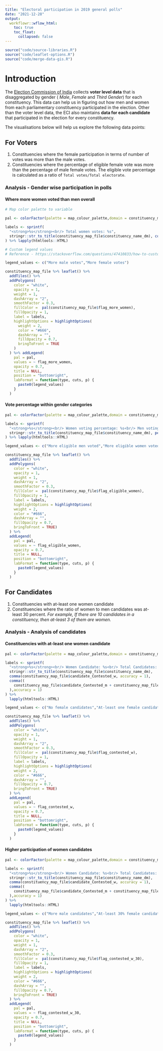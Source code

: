 ```yaml
---
title: "Electoral participation in 2019 general polls"
date: "2021-12-28"
output:
  workflowr::wflow_html:
    toc: true
    toc_float:
      collapsed: false
---
```


```r
source("code/source-libraries.R")
source("code/leaflet-options.R")
source("code/merge-data-gis.R")
```

[eci]: https://eci.gov.in/

# Introduction

The [Election Commission of India][eci] collects **voter level data** that is disaggregated by gender ( _Male_, _Female_ and _Third Gender_) for each constituency. This data can help us in figuring out how men and women from each parliamentary constituency participated in the election. Other than the voter level data, the ECI also maintains **data for each candidate** that participated in the election for every constituency.

The visualisations below will help us explore the following data points:

## For Voters

1. Constituencies where the female participation in terms of number of votes was more than the male votes.
2. Constituencies where the percentage of eligible female vote was more than the percentage of male female votes. The eligible vote percentage is calculated as a ratio of `Total votes/Total electorate`. 


### Analysis - Gender wise participation in polls

#### Where more women voted than men overall

```r

# Map color palette to variable

pal <- colorFactor(palette = map_colour_palette,domain = constituency_map_file$flag_more_women)

labels <- sprintf(
  "<strong>%s</strong><br/> Total women votes: %s",
  stringr::str_to_title(constituency_map_file$constituency_name_dm), comma(constituency_map_file$voter_General_w,accuracy = 1)
) %>% lapply(htmltools::HTML)

# Custom legend values 
# Reference - https://stackoverflow.com/questions/47410833/how-to-customize-legend-labels-in-r-leaflet

legend_values <- c("More male votes","More female votes")

constituency_map_file %>% leaflet() %>%
  addTiles() %>%
  addPolygons(
    color = "white",
    opacity = 1,
    weight = 1,
    dashArray = "2",
    smoothFactor = 0.3,
    fillColor =  pal(constituency_map_file$flag_more_women),
    fillOpacity = 1,
    label = labels,
    highlightOptions = highlightOptions(
      weight = 2,
      color = "#666",
      dashArray = "",
      fillOpacity = 0.7,
      bringToFront = TRUE
    )
  ) %>% addLegend(
    pal = pal,
    values = ~ flag_more_women,
    opacity = 0.7,
    title = NULL,
    position = "bottomright",
    labFormat = function(type, cuts, p) {
      paste0(legend_values)
    }
  )

```

#### Vote percentage within gender categories

```r
pal <- colorFactor(palette = map_colour_palette,domain = constituency_map_file$flag_eligible_women)

labels <- sprintf(
  "<strong>%s</strong><br/> Women voting percentage: %s<br/> Men voting percentage: %s",
  stringr::str_to_title(constituency_map_file$constituency_name_dm), percent(constituency_map_file$eligible_vote_w,accuracy = 2),percent(constituency_map_file$eligible_vote_m,accuracy = 2)
) %>% lapply(htmltools::HTML)

legend_values <- c("More eligible men voted","More eligible women voted")

constituency_map_file %>% leaflet() %>%
  addTiles() %>%
  addPolygons(
    color = "white",
    opacity = 1,
    weight = 1,
    dashArray = "2",
    smoothFactor = 0.3,
    fillColor =  pal(constituency_map_file$flag_eligible_women),
    fillOpacity = 1,
    label = labels,
    highlightOptions = highlightOptions(
    weight = 2,
    color = "#666",
    dashArray = "",
    fillOpacity = 0.7,
    bringToFront = TRUE)
  ) %>% 
  addLegend(
    pal = pal,
    values = ~ flag_eligible_women,
    opacity = 0.7,
    title = NULL,
    position = "bottomright",
    labFormat = function(type, cuts, p) {
      paste0(legend_values)
    }
  )


```

## For Candidates

1. Constituencies with at-least one women candidate
2. Constituencies where the ratio of women to men candidates was at-least 30 percent. _For example, If there are 10 candidates in a constituency, then at-least 3 of them are women._ 


### Analysis - Analysis of candidates

#### Constituencies with at-least one women candidate

```r

pal <- colorFactor(palette = map_colour_palette,domain = constituency_map_file$flag_contested_w)

labels <- sprintf(
  "<strong>%s</strong><br/> Women Candidate: %s<br/> Total Candidates: %s",
  stringr::str_to_title(constituency_map_file$constituency_name_dm),
  comma(constituency_map_file$candidate_Contested_w, accuracy = 1),
  comma((
    constituency_map_file$candidate_Contested_m + constituency_map_file$candidate_Contested_w
  ),accuracy = 1)
) %>% 
  lapply(htmltools::HTML)

legend_values <- c("No female candidates","At-least one female candidate")

constituency_map_file %>% leaflet() %>%
  addTiles() %>%
  addPolygons(
    color = "white",
    opacity = 1,
    weight = 1,
    dashArray = "2",
    smoothFactor = 0.3,
    fillColor =  pal(constituency_map_file$flag_contested_w),
    fillOpacity = 1,
    label = labels,
    highlightOptions = highlightOptions(
    weight = 2,
    color = "#666",
    dashArray = "",
    fillOpacity = 0.7,
    bringToFront = TRUE)
  ) %>% 
  addLegend(
    pal = pal,
    values = ~ flag_contested_w,
    opacity = 0.7,
    title = NULL,
    position = "bottomright",
    labFormat = function(type, cuts, p) {
      paste0(legend_values)
    }
  )


```


#### Higher participation of women candidates


```r

pal <- colorFactor(palette = map_colour_palette,domain = constituency_map_file$flag_contested_w_30)

labels <- sprintf(
  "<strong>%s</strong><br/> Women Candidate: %s<br/> Total Candidates: %s",
  stringr::str_to_title(constituency_map_file$constituency_name_dm),
  comma(constituency_map_file$candidate_Contested_w, accuracy = 1),
  comma((
    constituency_map_file$candidate_Contested_m + constituency_map_file$candidate_Contested_w
  ),accuracy = 1)
) %>% 
  lapply(htmltools::HTML)

legend_values <- c("More male candidates","At-least 30% female candidates")

constituency_map_file %>% leaflet() %>%
  addTiles() %>%
  addPolygons(
    color = "white",
    opacity = 1,
    weight = 1,
    dashArray = "2",
    smoothFactor = 0.3,
    fillColor =  pal(constituency_map_file$flag_contested_w_30),
    fillOpacity = 1,
    label = labels,
    highlightOptions = highlightOptions(
    weight = 2,
    color = "#666",
    dashArray = "",
    fillOpacity = 0.7,
    bringToFront = TRUE)
  ) %>% 
  addLegend(
    pal = pal,
    values = ~ flag_contested_w_30,
    opacity = 0.7,
    title = NULL,
    position = "bottomright",
    labFormat = function(type, cuts, p) {
      paste0(legend_values)
    }
  )


```

